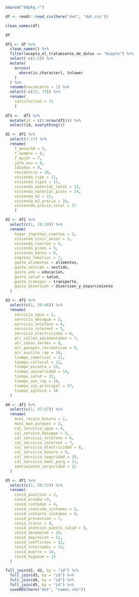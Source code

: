 ```r
source("00pkg.r")

df <- readr::read_csv(here("dat", "dat.csv"))

clean_names(df)

df 

df1 <- df %>% 
  clean_names() %>% 
  filter(acepta_el_tratamiento_de_datos == "Acepto") %>% 
  select(-c(1:5)) %>% 
  mutate(
    across(
      where(is.character), tolower
    )
  ) %>% 
  rename(nacimiento = 1) %>% 
  select(-c(72, 73)) %>% 
  rename(
    satisfaccion = 71
    ) 
  
df1 <-  df1 %>%   
  mutate(id = c(1:nrow(df1))) %>% 
  select(id, everything())

d1 <- df1 %>% 
  select(1:17) %>% 
  rename(
    f_menor18 = 5,
    f_hombre = 6, 
    f_mujer = 7,
    jefe_ocu = 8, 
    idiomas = 9, 
    residencia = 10, 
    vivienda_tipo = 11,
    vivienda_tipo1 = 12,
    vivienda_material_total = 13, 
    vivienda_material_pisos = 14, 
    vivienda_m2 = 15,
    vivienda_m2_precio = 16, 
    viviennda_precio_total = 17
    )

d2 <- df1 %>% 
  select(c(1, 18:29)) %>% 
  rename(
    hogar_ingresos_cuantos = 2,
    vivienda_vivir_anios = 3,
    vivienda_cuartos = 4, 
    vivienda_pisos = 5, 
    vivienda_banos = 6,
    ingreso_familiar = 7,
    gasto_alimentos = alimentos, 
    gasto_vestido = vestido,
    gasto_edu = educacion, 
    gasto_salud = salud,
    gasto_transpor = transporte, 
    gasto_diversion = diversion_y_esparcimiento
  )

d3 <- df1 %>% 
  select(c(1, 30:46)) %>% 
  rename(
    servicio_agua = 2,
    servicio_desague = 3,
    servicio_telefono = 4, 
    servicio_internet = 5,
    servicio_electricidad = 6,
    alr_calles_pavimentadas = 7, 
    alr_zonas_verdes = 8, 
    alr_parques_recreativas = 9, 
    alr_auxilio_rap = 10, 
    tiempo_comercial = 11,
    tiempo_cultural = 12,
    tiempo_escuela = 13, 
    tiempo_universidad = 14, 
    tiempo_salud = 15,
    tiempo_aux_rap = 16, 
    tiempo_via_principal = 17,
    tiempo_iglesia = 18
  )

d4 <- df1 %>% 
  select(c(1, 47:57)) %>% 
  rename(
    muni_recojo_basura = 2,
    muni_man_parques = 3,
    cal_servicio_agua = 4,
    cal_servico_desague = 5, 
    cal_servicio_telefono = 6, 
    cal_servicio_internet = 7, 
    cal_servicio_electricidad = 8,
    cal_servicio_basura = 9, 
    cal_servicio_seguridad = 10, 
    cal_servicio_mant_parq = 11,
    sentimiento_serguridad = 12
  )

d5 <- df1 %>% 
  select(c(1, 58:72)) %>% 
  rename(
    covid_positivo = 2, 
    covid_prueba =3, 
    covid_sintomas = 4, 
    covid_conocido_sintomas = 5, 
    covid_contacto_sintomas = 6,
    covid_prevencion = 7, 
    covid_tratar = 8,
    covid_atencion_puesto_salud = 9, 
    covid_desempleo = 10,
    covid_depresion = 11,
    covid_conflictos = 12,
    covid_internados = 13, 
    covid_muerte = 14,
    covid_higiene = 15
  )
```

```r
full_join(d1, d2, by = "id") %>% 
  full_join(d3, by = "id") %>% 
  full_join(d4, by = "id") %>% 
  full_join(d5, by = "id") %>% 
  saveRDS(here("dat", "names.rds"))
```


